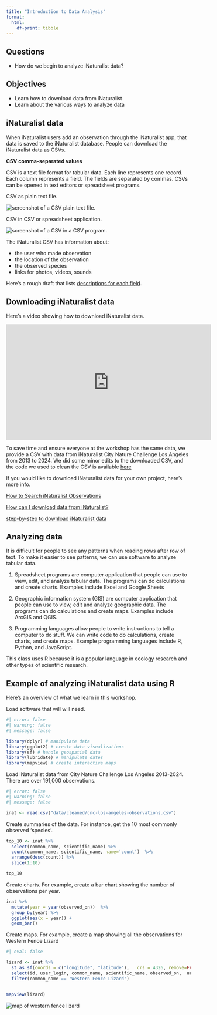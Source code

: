 ```yaml
---
title: "Introduction to Data Analysis"
format: 
  html:
    df-print: tibble
---
```


::: summary
## Questions

-   How do we begin to analyze iNaturalist data?

## Objectives

-   Learn how to download data from iNaturalist
-   Learn about the various ways to analyze data
:::

## iNaturalist data

When iNaturalist users add an observation through the iNaturalist app, that data is saved to the iNaturalist database. People can download the iNaturalist data as CSVs.

::: callout-note
**CSV comma-separated values**

CSV is a text file format for tabular data. Each line represents one record. Each column represents a field. The fields are separated by commas. CSVs can be opened in text editors or spreadsheet programs.

CSV as plain text file.

![](images/csv_text.png){alt="screenshot of a CSV plain text file."}

CSV in CSV or spreadsheet application.

![](images/csv_software.png){alt="screenshot of a CSV in a CSV program."}
:::

The iNaturalist CSV has information about:

-   the user who made observation
-   the location of the observation
-   the observed species
-   links for photos, videos, sounds

Here's a rough draft that lists [descriptions for each field](https://docs.google.com/spreadsheets/d/1mrRY_sy8MmGmwzoNSexahHC54e3q-ZAy1vJl_FIsKrY/edit?gid=0#gid=0).

## Downloading iNaturalist data

Here's a video showing how to download iNaturalist data.

<iframe width="560" height="315" src="https://www.youtube.com/embed/wBH7RZAklYU?si=ggo4eHQGKHcq9D1G&amp;controls=0" title="YouTube video player" frameborder="0" allow="accelerometer; autoplay; clipboard-write; encrypted-media; gyroscope; picture-in-picture; web-share" referrerpolicy="strict-origin-when-cross-origin" allowfullscreen>

</iframe>

To save time and ensure everyone at the workshop has the same data, we provide a CSV with data from iNaturalist City Nature Challenge Los Angeles from 2013 to 2024. We did some minor edits to the downloaded CSV, and the code we used to clean the CSV is available [here](cleaning-data.qmd)

If you would like to download iNaturalist data for your own project, here's more info.

[How to Search iNaturalist Observations](https://help.inaturalist.org/en/support/solutions/articles/151000169670)

[How can I download data from iNaturalist?](https://help.inaturalist.org/en/support/solutions/articles/151000170342-how-can-i-download-data-from-inaturalist)

[step-by-step to download iNaturalist data](https://gsmit.org/wp-content/uploads/2021/04/inaturalist_data_walkthrough.pdf)

## Analyzing data

It is difficult for people to see any patterns when reading rows after row of text. To make it easier to see patterns, we can use software to analyze tabular data.

1)  Spreadsheet programs are computer application that people can use to view, edit, and analyze tabular data. The programs can do calculations and create charts. Examples include Excel and Google Sheets

2)  Geographic information system (GIS) are computer application that people can use to view, edit and analyze geographic data. The programs can do calculations and create maps. Examples include ArcGIS and QGIS.

3)  Programming languages allow people to write instructions to tell a computer to do stuff. We can write code to do calculations, create charts, and create maps. Example programming languages include R, Python, and JavaScript.

This class uses R because it is a popular language in ecology research and other types of scientific research.

## Example of analyzing iNaturalist data using R

Here's an overview of what we learn in this workshop.

Load software that will will need.

```r
#| error: false
#| warning: false
#| message: false

library(dplyr) # manipulate data
library(ggplot2) # create data visualizations
library(sf) # handle geospatial data
library(lubridate) # manipulate dates
library(mapview) # create interactive maps

```

Load iNaturalist data from City Nature Challenge Los Angeles 2013-2024. There are over 191,000 observations.

```r
#| error: false
#| warning: false
#| message: false

inat <- read.csv("data/cleaned/cnc-los-angeles-observations.csv")
```

Create summaries of the data. For instance, get the 10 most commonly observed 'species'.

```r

top_10 <- inat %>%
  select(common_name, scientific_name) %>%
  count(common_name, scientific_name, name='count')  %>%
  arrange(desc(count)) %>%
  slice(1:10)

top_10
```

Create charts. For example, create a bar chart showing the number of observations per year.

```r

inat %>%
  mutate(year = year(observed_on))  %>%
  group_by(year) %>%
  ggplot(aes(x = year)) +
  geom_bar()

```

Create maps. For example, create a map showing all the observations for Western Fence Lizard

```r
#| eval: false

lizard <- inat %>%
  st_as_sf(coords = c("longitude", "latitude"),   crs = 4326, remove=FALSE) %>%
  select(id, user_login, common_name, scientific_name, observed_on,  url, longitude, latitude, geometry) %>%
  filter(common_name == 'Western Fence Lizard')


mapview(lizard)
```

![](images/mapview/intro-data-analysis/map_of_western_fence_lizard.png){alt="map of western fence lizard"}
